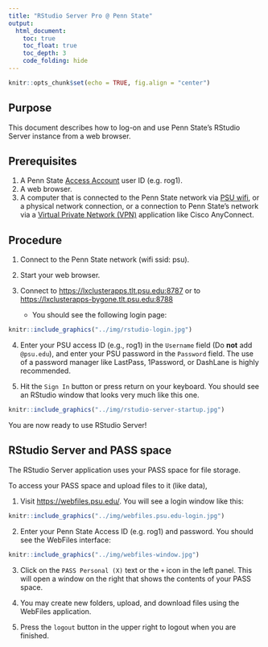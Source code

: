```yaml
---
title: "RStudio Server Pro @ Penn State"
output:
  html_document:
    toc: true
    toc_float: true
    toc_depth: 3
    code_folding: hide
---
```


```r
knitr::opts_chunk$set(echo = TRUE, fig.align = "center")
```

## Purpose

This document describes how to log-on and use Penn State's RStudio Server instance from a web browser.

## Prerequisites

1. A Penn State [Access Account](http://www.identity.psu.edu/services/authentication-services/access-accounts/) user ID (e.g. rog1).
2. A web browser.
3. A computer that is connected to the Penn State network via [PSU wifi](http://wireless.psu.edu/wireless.html), or a physical network connection, or a connection to Penn State's network via a [Virtual Private Network (VPN)](http://kb.its.psu.edu/article/891) application like Cisco AnyConnect.
    
## Procedure

1. Connect to the Penn State network (wifi ssid: psu).

2. Start your web browser.

3. Connect to [https://lxclusterapps.tlt.psu.edu:8787](https://lxclusterapps.tlt.psu.edu:8787) or to [https://lxclusterapps-bygone.tlt.psu.edu:8788](https://lxclusterapps-bygone.tlt.psu.edu:8788)
    - You should see the following login page:
  
```r
knitr::include_graphics("../img/rstudio-login.jpg")
```

4. Enter your PSU access ID (e.g., rog1) in the `Username` field (Do **not** add `@psu.edu`), and enter your PSU password in the `Password` field. 
The use of a password manager like LastPass, 1Password, or DashLane is highly recommended.

5. Hit the `Sign In` button or press return on your keyboard.
You should see an RStudio window that looks very much like this one.

```r
knitr::include_graphics("../img/rstudio-server-startup.jpg")
```

You are now ready to use RStudio Server!

## RStudio Server and PASS space

The RStudio Server application uses your PASS space for file storage.

To access your PASS space and upload files to it (like data),

1. Visit [https://webfiles.psu.edu/](https://webfiles.psu.edu/). You will see a login window like this:

```r
knitr::include_graphics("../img/webfiles.psu.edu-login.jpg")
```

2. Enter your Penn State Access ID (e.g. rog1) and password. You should see the WebFiles interface:

```r
knitr::include_graphics("../img/webfiles-window.jpg")
```

3. Click on the `PASS Personal (X)` text or the `+` icon in the left panel.
This will open a window on the right that shows the contents of your PASS space.
    
4. You may create new folders, upload, and download files using the WebFiles application.

5. Press the `logout` button in the upper right to logout when you are finished.
